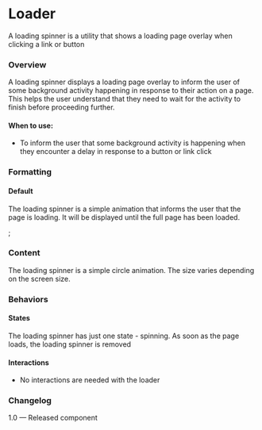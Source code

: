 
<Meta title="Utilities/Loading" component={Loader} />

# Loader
A loading spinner is a utility that shows a loading page overlay when clicking a link or button

### Overview
A loading spinner displays a loading page overlay to inform the user of some background activity happening in response to their action on a page. This helps the user understand that they need to wait for the activity to finish before proceeding further.

#### When to use:
- To inform the user that some background activity is happening when they encounter a delay in response to a button or link click

### Formatting

#### Default
The loading spinner is a simple animation that informs the user that the page is loading. It will be displayed until the full page has been loaded.

<Canvas>
  <Story name="Loading">
    <Loader ></Loader>;
  </Story>
</Canvas>

### Content
The loading spinner is a simple circle animation. The size varies depending on the screen size.

### Behaviors

#### States
The loading spinner has just one state - spinning. As soon as the page loads, the loading spinner is removed

#### Interactions
- No interactions are needed with the loader

### Changelog
1.0 — Released component
